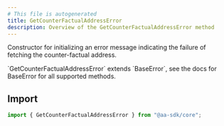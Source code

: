 ```yaml
---
# This file is autogenerated
title: GetCounterFactualAddressError
description: Overview of the GetCounterFactualAddressError method
---
```


Constructor for initializing an error message indicating the failure of fetching the counter-factual address.

<Note>
  `GetCounterFactualAddressError` extends `BaseError`, see the docs for
  BaseError for all supported methods.
</Note>

## Import

```ts
import { GetCounterFactualAddressError } from "@aa-sdk/core";
```
